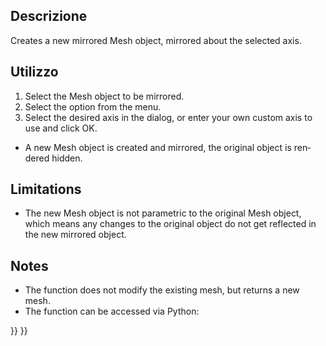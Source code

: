 <languages/>

<div class="mw-translate-fuzzy">
{{Docnav/it
|[[OpenSCAD_RefineShapeFeature/it|Affina la forma]]
|[[OpenSCAD_IncreaseTolerance/it|Incrementa la tolleranza]]
|[[OpenSCAD_Workbench/it|OpenSCAD]]
|IconL=OpenSCAD_RefineShapeFeature.svg
|IconC=Workbench_OpenSCAD.svg
|IconR=OpenSCAD_IncreaseToleranceFeature.svg
}}
</div>

<div class="mw-translate-fuzzy">
{{GuiCommand/it
|Name=OpenSCAD_MirrorMeshFeature
|Name/it=Specchia la mesh
|MenuLocation=OpenSCAD → Specchia la mesh
|Workbenches=[[OpenSCAD_Workbench/it|OpenSCAD]]
|SeeAlso=[[Part_Mirror/it|Specchia di Part]]
}}
</div>

<span id="Description"></span>
==Descrizione== 

<div lang="en" dir="ltr" class="mw-content-ltr">
Creates a new mirrored Mesh object, mirrored about the selected axis.
</div>

<span id="Usage"></span>
==Utilizzo== 

<div lang="en" dir="ltr" class="mw-content-ltr">
# Select the Mesh object to be mirrored.
# Select the {{MenuCommand|OpenSCAD → [[Image:OpenSCAD_MirrorMeshFeature.svg|16px]] Mirror Mesh Feature}} option from the menu.
# Select the desired axis in the dialog, or enter your own custom axis to use and click OK.
* A new Mesh object is created and mirrored, the original object is rendered hidden.
</div>

<div lang="en" dir="ltr" class="mw-content-ltr">
==Limitations==
</div> 

<div lang="en" dir="ltr" class="mw-content-ltr">
* The new Mesh object is not parametric to the original Mesh object, which means any changes to the original object do not get reflected in the new mirrored object.
</div>

<div lang="en" dir="ltr" class="mw-content-ltr">
==Notes==
</div> 

<div lang="en" dir="ltr" class="mw-content-ltr">
* The function does not modify the existing mesh, but returns a new mesh.
* The function can be accessed via Python:
</div>

{{Code|code=
import OpenSCADUtils
import Mesh
#this assumes an existing object in the document named "Mesh" that you wish to mirror
original_mesh = App.ActiveDocument.Mesh
mirrored_mesh = OpenSCADUtils.mirrormesh(original_mesh.Mesh, FreeCAD.Base.Vector(1,0,0))
Mesh.show(mirrored_mesh)
}}


<div class="mw-translate-fuzzy">
{{Docnav/it
|[[OpenSCAD_RefineShapeFeature/it|Affina la forma]]
|[[OpenSCAD_IncreaseTolerance/it|Incrementa la tolleranza]]
|[[OpenSCAD_Workbench/it|OpenSCAD]]
|IconL=OpenSCAD_RefineShapeFeature.svg
|IconC=Workbench_OpenSCAD.svg
|IconR=OpenSCAD_IncreaseToleranceFeature.svg
}}
</div>

{{OpenSCAD_Tools_navi{{#translation:}}}}
{{Userdocnavi{{#translation:}}}}